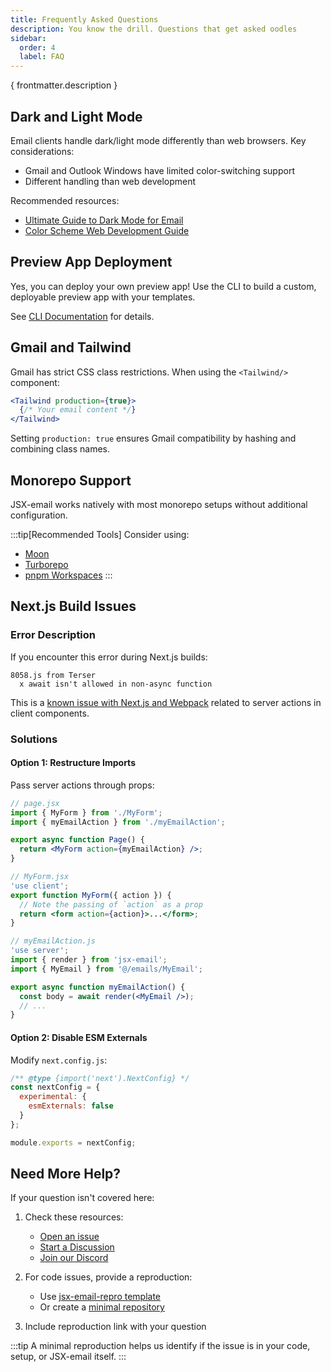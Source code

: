 ```yaml
---
title: Frequently Asked Questions
description: You know the drill. Questions that get asked oodles
sidebar:
  order: 4
  label: FAQ
---
```



<p>{ frontmatter.description }</p>

## Dark and Light Mode

Email clients handle dark/light mode differently than web browsers. Key considerations:
- Gmail and Outlook Windows have limited color-switching support
- Different handling than web development

Recommended resources:
- [Ultimate Guide to Dark Mode for Email](https://www.litmus.com/blog/the-ultimate-guide-to-dark-mode-for-email-marketers)
- [Color Scheme Web Development Guide](https://web.dev/articles/color-scheme)

## Preview App Deployment

Yes, you can deploy your own preview app! Use the CLI to build a custom, deployable preview app with your templates.

See [CLI Documentation](/core/cli#deploying-your-preview-app) for details.

## Gmail and Tailwind

Gmail has strict CSS class restrictions. When using the `<Tailwind/>` component:

```jsx
<Tailwind production={true}>
  {/* Your email content */}
</Tailwind>
```

Setting `production: true` ensures Gmail compatibility by hashing and combining class names.

## Monorepo Support

JSX-email works natively with most monorepo setups without additional configuration.

:::tip[Recommended Tools]
Consider using:
- [Moon](https://moonrepo.dev/)
- [Turborepo](https://turbo.build/)
- [pnpm Workspaces](https://pnpm.io/workspaces)
:::

## Next.js Build Issues

### Error Description

If you encounter this error during Next.js builds:
```
8058.js from Terser
  x await isn't allowed in non-async function
```

This is a [known issue with Next.js and Webpack](https://github.com/vercel/next.js/discussions/57535) related to server actions in client components.

### Solutions

#### Option 1: Restructure Imports

Pass server actions through props:

```jsx
// page.jsx
import { MyForm } from './MyForm';
import { myEmailAction } from './myEmailAction';

export async function Page() {
  return <MyForm action={myEmailAction} />;
}
```

```jsx
// MyForm.jsx
'use client';
export function MyForm({ action }) {
  // Note the passing of `action` as a prop
  return <form action={action}>...</form>;
}
```

```jsx
// myEmailAction.js
'use server';
import { render } from 'jsx-email';
import { MyEmail } from '@/emails/MyEmail';

export async function myEmailAction() {
  const body = await render(<MyEmail />);
  // ...
}
```

#### Option 2: Disable ESM Externals

Modify `next.config.js`:

```js
/** @type {import('next').NextConfig} */
const nextConfig = {
  experimental: {
    esmExternals: false
  }
};

module.exports = nextConfig;
```

## Need More Help?

If your question isn't covered here:

<Steps>

1. Check these resources:
   - [Open an issue](https://github.com/shellscape/jsx-email/issues)
   - [Start a Discussion](https://github.com/shellscape/jsx-email/discussions)
   - [Join our Discord](https://discord.gg/FywZN57mTg)

2. For code issues, provide a reproduction:
   - Use [jsx-email-repro template](https://stackblitz.com/fork/jsx-email-repro)
   - Or create a [minimal repository](https://gist.github.com/Rich-Harris/88c5fc2ac6dc941b22e7996af05d70ff)

3. Include reproduction link with your question

</Steps>

:::tip
A minimal reproduction helps us identify if the issue is in your code, setup, or JSX-email itself.
:::
